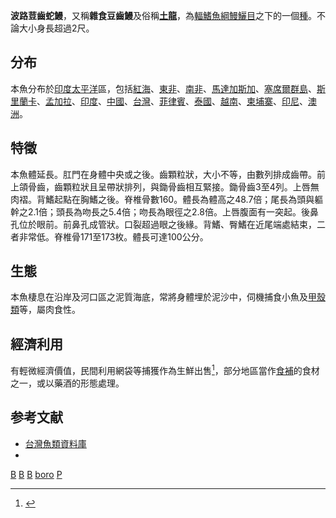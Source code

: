 {{Speciesbox
| genus = Pisodonophis
| species = boro
| image = Pisodonophisboro.jpg
| status = LC
| status_system = IUCN3.1
| authority = [[弗朗西斯·布坎南-漢密爾頓|Hamilton]], 1822
| synonyms = *''Ophisurus schaapii''<br /><small>Bleeker, 1852</small>
*''Ophisurus harancha''<br /><small>Hamilton, 1822</small>
*''Ophisurus caudatus''<br /><small>McClelland, 1844</small>
*''Ophisurus baccidens''<br /><small>Cantor, 1849</small>
*''Pisodonophis assamensis''<br /><small>Sen, 1986</small>
*''Ophiurus baccidens''<br /><small>Cantor, 1849</small>
*''Ophisurus boro''<br /><small>Hamilton, 1822</small>
*''Ophisurus brachysoma''<br /><small>Bleeker, 1852</small>
*''Ophisurus sinensis''<br /><small>Richardson, 1848</small>
*''Conger microstoma''<br /><small>Eydoux & Souleyet, 1850</small>
*''Ophisurus potamophilus''<br /><small>Bleeker, 1853</small>
*''Ophichthys boro''<br /><small>Hamilton, 1822</small>
}}

'''波路荳齒蛇鰻'''，又稱'''雜食豆齒鰻'''及俗稱'''[[土龍|土龍]]'''，為[[輻鰭魚綱|輻鰭魚綱]][[鰻鱺目|鰻鱺目]]之下的一個[[種|種]]。不論大小身長超過2尺。

==分布==
本魚分布於[[印度|印度]][[太平洋|太平洋]]區，包括[[紅海|紅海]]、[[東非|東非]]、[[南非|南非]]、[[馬達加斯加|馬達加斯加]]、[[塞席爾群島|塞席爾群島]]、[[斯里蘭卡|斯里蘭卡]]、[[孟加拉|孟加拉]]、[[印度|印度]]、[[中國|中國]]、[[台灣|台灣]]、[[菲律賓|菲律賓]]、[[泰國|泰國]]、[[越南|越南]]、[[柬埔寨|柬埔寨]]、[[印尼|印尼]]、[[澳洲|澳洲]]。

==特徵==
本魚體延長。肛門在身體中央或之後。齒顆粒狀，大小不等，由數列排成齒帶。前上頜骨齒，齒顆粒狀且呈帶狀排列，與鋤骨齒相互緊接。鋤骨齒3至4列。上唇無肉褶。背鰭起點在胸鰭之後。脊椎骨數160。體長為體高之48.7倍；尾長為頭與軀幹之2.1倍；頭長為吻長之5.4倍；吻長為眼徑之2.8倍。上唇腹面有一突起。後鼻孔位於眼前。前鼻孔成管狀。口裂超過眼之後緣。背鰭、臀鰭在近尾端處結束，二者非常低。脊椎骨171至173枚。體長可達100公分。

==生態==
本魚棲息在沿岸及河口區之泥質海底，常將身體埋於泥沙中，伺機捕食小魚及[[甲殼類|甲殼類]]等，屬肉食性。

==經濟利用==
有輕微經濟價值，民間利用網袋等捕獲作為生鮮出售<ref>{{Cite web |url=http://www.fishbase.org/summary/Pisodonophis-boro.html |title=Pisodonophis boro  (Hamilton, 1822) |access-date=2017-03-27 |archive-date=2020-10-25 |archive-url=https://web.archive.org/web/20201025142148/https://www.fishbase.org/summary/Pisodonophis-boro.html |dead-url=no }}</ref>，部分地區當作[[食補|食補]]的食材之一，或以藥酒的形態處理。

== 参考文献 ==
{{reflist}}
*[http://fishdb.sinica.edu.tw/ 台灣魚類資料庫] {{Wayback|url=http://fishdb.sinica.edu.tw/ |date=20080410000437 }}
* {{TaiBNET| zh=雜食豆齒鰻 | id=380808 | binomial=Pisodonophis boro | authority=Hamilton, 1822 | var= | accessdate=2013-01-24}}
{{Taxonbar|from=Q2965754}}

[[Category:食用魚|B]]
[[Category:中國魚類|B]]
[[Category:香港動物|B]]
[[Category:豆齒鰻屬|boro]]
[[Category:1822年描述的魚類|P]]